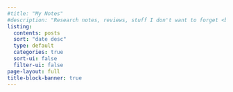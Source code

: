 ```yaml
---
#title: "My Notes"
#description: "Research notes, reviews, stuff I don't want to forget <br> By Me."
listing:
  contents: posts
  sort: "date desc"
  type: default
  categories: true
  sort-ui: false
  filter-ui: false
page-layout: full
title-block-banner: true
---
```



